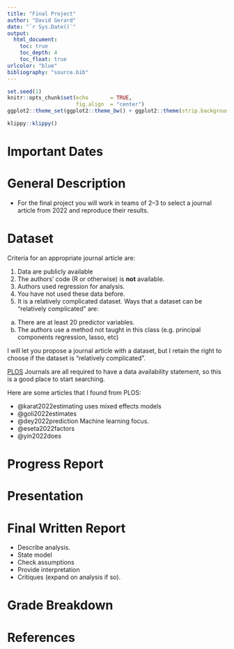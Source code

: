 ```yaml
---
title: "Final Project"
author: "David Gerard"
date: "`r Sys.Date()`"
output:  
  html_document:
    toc: true
    toc_depth: 4
    toc_float: true
urlcolor: "blue"
bibliography: "source.bib"
---
```


```r
set.seed(1)
knitr::opts_chunk$set(echo       = TRUE, 
                      fig.align  = "center")
ggplot2::theme_set(ggplot2::theme_bw() + ggplot2::theme(strip.background = ggplot2::element_rect(fill = "white")))
```

```r
klippy::klippy()
```

# Important Dates

# General Description

- For the final project you will work in teams of 2--3 to select a journal article from 2022 and reproduce their results. 

# Dataset

Criteria for an appropriate journal article are:

1. Data are publicly available
2. The authors' code (R or otherwise) is **not** available.
3. Authors used regression for analysis.
4. You have not used these data before.
5. It is a relatively complicated dataset. Ways that a dataset can be "relatively complicated" are:
  a. There are at least 20 predictor variables.
  b. The authors use a method not taught in this class (e.g. principal components regression, lasso, etc)
  
I will let you propose a journal article with a dataset, but I retain the right to choose if the dataset is "relatively complicated".

[PLOS](https://journals.plos.org) Journals are all required to have a data availability statement, so this is a good place to start searching.

Here are some articles that I found from PLOS:

- @karat2022estimating uses mixed effects models 
- @goli2022estimates
- @dey2022prediction Machine learning focus.
- @eseta2022factors
- @yin2022does

# Progress Report

# Presentation

# Final Written Report

- Describe analysis.
- State model
- Check assumptions
- Provide interpretation
- Critiques (expand on analysis if so).

# Grade Breakdown

# References
